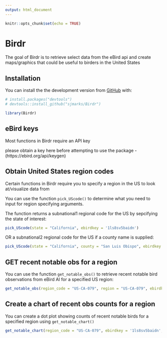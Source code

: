 ```yaml
---
output: html_document
---
```


```r
knitr::opts_chunk$set(echo = TRUE)
```

# Birdr

<!-- badges: start -->
<!-- badges: end -->

The goal of Birdr is to retrieve select data from the eBird api and create maps/graphics that could be useful to birders in the United States

## Installation

You can install the the development version from [GitHub](https://github.com/) with:

```r
# install.packages("devtools")
# devtools::install_github("sjmarks/Birdr")

```

```r
library(Birdr)
```

## eBird keys

Most functions in Birdr require an API key

please obtain a key here before attempting to use the package - (https://ebird.org/api/keygen)

## Obtain United States region codes

Certain functions in Birdr require you to specify a region in the US to look at/visualize data from

You can use the function `pick_UScode()` to determine what you need to input for region specifying arguments.

The function returns a subnational1 regional code for the US by sepcifying the state of interest:

```r
pick_UScode(state = "California", ebirdkey = '1ls8sv5baidn')
```

OR a subnational2 regional code for the US if a county name is supplied:

```r
pick_UScode(state = "California", county = "San Luis Obispo", ebirdkey = '1ls8sv5baidn')
```


## GET recent notable obs for a region

You can use the function `get_notable_obs()` to retrieve recent notable bird observations from eBird AI for a specified US region:

```r
get_notable_obs(region_code = "US-CA-079", region = "US-CA-079", ebirdkey = '1ls8sv5baidn', back = 2)
```

## Create a chart of recent obs counts for a region

You can create a dot plot showing counts of recent notable birds for a specified region using `get_notable_chart()`

```r
get_notable_chart(region_code = "US-CA-079", ebirdkey = '1ls8sv5baidn', obs_to_plot = 25, back = 15)
```

